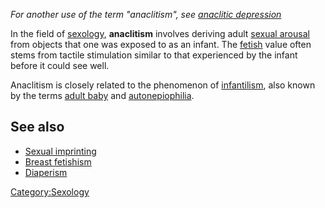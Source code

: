 ''For another use of the term "anaclitism", see [[anaclitic depression]]''

In the field of [[sexology]], '''anaclitism''' involves deriving adult [[sexual arousal]] from objects that one was exposed to as an infant. The [[fetish]] value often stems from tactile stimulation similar to that experienced by the infant before it could see well.

Anaclitism is closely related to the phenomenon of [[infantilism]], also known by the terms [[adult baby]] and [[autonepiophilia]].

== See also ==
* [[Sexual imprinting]]
* [[Breast fetishism]]
* [[Diaperism]]

{{sex-stub}}

[[Category:Sexology]]